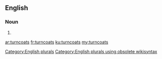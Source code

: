 ==English==

===Noun===
{{head|en}}

# {{plural of|turncoat}}

[[Category:English plurals]][[Category:English plurals using obsolete wikisyntax]]

[[ar:turncoats]]
[[fr:turncoats]]
[[ku:turncoats]]
[[my:turncoats]]